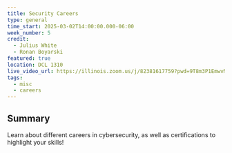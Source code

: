 ---
title: Security Careers
type: general
time_start: 2025-03-02T14:00:00.000-06:00
week_number: 5
credit:
  - Julius White
  - Ronan Boyarski
featured: true
location: DCL 1310
live_video_url: https://illinois.zoom.us/j/82381617759?pwd=9T8m3P1EmwvMdIMNxDokbNko8vDjvc.1
tags:
  - misc
  - careers
---
## Summary

Learn about different careers in cybersecurity, as well as certifications to highlight your skills!